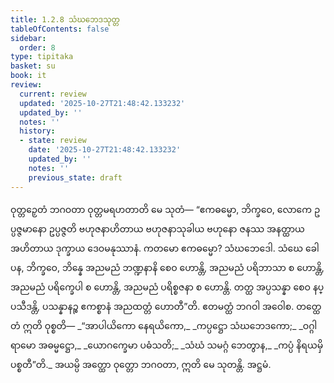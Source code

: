 ```yaml
---
title: 1.2.8 သံဃဘေဒသုတ္တ
tableOfContents: false
sidebar:
  order: 8
type: tipitaka
basket: su
book: it
review:
  current: review
  updated: '2025-10-27T21:48:42.133232'
  updated_by: ''
  notes: ''
  history:
  - state: review
    date: '2025-10-27T21:48:42.133232'
    updated_by: ''
    notes: ''
    previous_state: draft
---
```



<ReviewStatus review={frontmatter.review} showDetails={true} />

<HypothesisAnnotation frontmatter={frontmatter} />

<DynamicBreadcrumb />

<Division number="18" book="it" e="ch" v="18" p="202">

<Paragraph number="93" book="it">
ဝုတ္တဉှေတံ ဘဂဝတာ ဝုတ္တမရဟတာတိ မေ သုတံ—
</Paragraph>

<Paragraph number="94" book="it">
“ဧကဓမ္မော, ဘိက္ခဝေ, လောကေ ဥပ္ပဇ္ဇမာနော ဥပ္ပဇ္ဇတိ ဗဟုဇနာဟိတာယ ဗဟုဇနာသုခါယ ဗဟုနော ဇနဿ အနတ္ထာယ အဟိတာယ ဒုက္ခာယ ဒေဝမနုဿာနံ. ကတမော ဧကဓမ္မော? သံဃဘေဒေါ. သံဃေ ခေါ ပန, ဘိက္ခဝေ, ဘိန္နေ အညမညံ ဘဏ္ဍနာနိ စေဝ ဟောန္တိ, အညမညံ ပရိဘာသာ စ ဟောန္တိ, အညမညံ ပရိက္ခေပါ စ ဟောန္တိ, အညမညံ ပရိစ္စဇနာ စ ဟောန္တိ. တတ္ထ အပ္ပသန္နာ စေဝ နပ္ပသီဒန္တိ, ပသန္နာနဉ္စ ဧကစ္စာနံ အညထတ္တံ ဟောတီ”တိ. ဧတမတ္ထံ ဘဂဝါ အဝေါစ. တတ္ထေတံ ဣတိ ဝုစ္စတိ—
</Paragraph>

<Paragraph number="95" type="verses" book="it">
_“အာပါယိကော နေရယိကော,_  
_ကပ္ပဋ္ဌော သံဃဘေဒကော;_  
_ဝဂ္ဂါရာမော အဓမ္မဋ္ဌော,_  
_ယောဂက္ခေမာ ပဓံသတိ;_  
_သံဃံ သမဂ္ဂံ ဘေတွာန,_  
_ကပ္ပံ နိရယမှိ ပစ္စတီ”တိ._  

</Paragraph>

<Paragraph number="96" book="it">
အယမ္ပိ အတ္ထော ဝုတ္တော ဘဂဝတာ, ဣတိ မေ သုတန္တိ.

</Paragraph>
</Division>

<Paragraph number="97" type="center" book="it">
အဋ္ဌမံ.
</Paragraph>